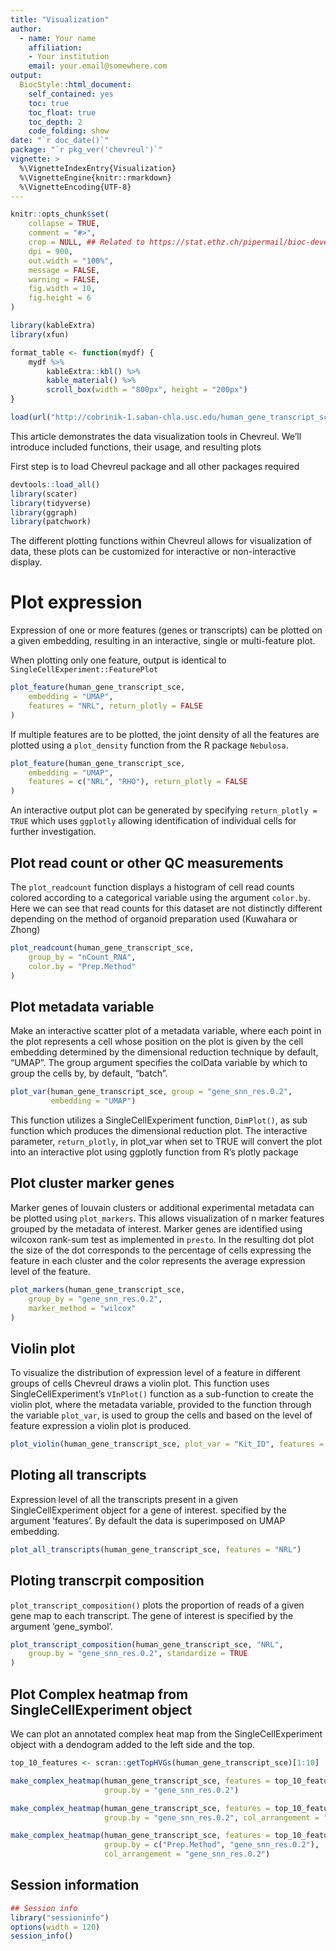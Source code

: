```yaml
---
title: "Visualization"
author: 
  - name: Your name
    affiliation:
    - Your institution
    email: your.email@somewhere.com
output: 
  BiocStyle::html_document:
    self_contained: yes
    toc: true
    toc_float: true
    toc_depth: 2
    code_folding: show
date: "`r doc_date()`"
package: "`r pkg_ver('chevreul')`"
vignette: >
  %\VignetteIndexEntry{Visualization}
  %\VignetteEngine{knitr::rmarkdown}
  %\VignetteEncoding{UTF-8}  
---
```


```r
knitr::opts_chunk$set(
    collapse = TRUE,
    comment = "#>",
    crop = NULL, ## Related to https://stat.ethz.ch/pipermail/bioc-devel/2020-April/016656.html
    dpi = 900,
    out.width = "100%",
    message = FALSE,
    warning = FALSE,
    fig.width = 10,
    fig.height = 6
)

library(kableExtra)
library(xfun)

format_table <- function(mydf) {
    mydf %>%
        kableExtra::kbl() %>%
        kable_material() %>%
        scroll_box(width = "800px", height = "200px")
}

load(url("http://cobrinik-1.saban-chla.usc.edu/human_gene_transcript_sce.rda"))

```

This article demonstrates the data visualization tools in Chevreul. We'll introduce included functions, their usage, and resulting plots

First step is to load Chevreul package and all other packages required 

```r
devtools::load_all()
library(scater)
library(tidyverse)
library(ggraph)
library(patchwork)
```


The different plotting functions within Chevreul allows for visualization of data, these plots can be customized for interactive or non-interactive display.

# Plot expression 

Expression of one or more features (genes or transcripts) can be plotted on a given embedding, resulting in an interactive, single or multi-feature plot. 

When plotting only one feature, output is identical to `SingleCellExperiment::FeaturePlot` 
 
```r
plot_feature(human_gene_transcript_sce,
    embedding = "UMAP",
    features = "NRL", return_plotly = FALSE
)
```

If multiple features are to be plotted, the joint density of all the features are plotted using a `plot_density` function from the R package `Nebulosa`.

```r
plot_feature(human_gene_transcript_sce,
    embedding = "UMAP",
    features = c("NRL", "RHO"), return_plotly = FALSE
)
```

An interactive output plot can be generated by specifying `return_plotly = TRUE` which uses `ggplotly` allowing identification of individual cells for further investigation.

## Plot read count or other QC measurements

The `plot_readcount` function displays a histogram of cell read counts colored according to a categorical variable using the argument `color.by`. Here we can see that read counts for this dataset are not distinctly different depending on the method of organoid preparation used (Kuwahara or Zhong)

```r
plot_readcount(human_gene_transcript_sce,
    group_by = "nCount_RNA",
    color.by = "Prep.Method"
)
```

## Plot metadata variable

Make an interactive scatter plot of a metadata variable, where each point in the plot represents a cell whose position on the plot is given by the cell embedding determined by the dimensional reduction technique by default, "UMAP". The group argument specifies the colData variable by which to group the cells by, by default, "batch".

```r
plot_var(human_gene_transcript_sce, group = "gene_snn_res.0.2", 
         embedding = "UMAP")
```

This function utilizes a SingleCellExperiment function, `DimPlot()`, as sub function which produces the dimensional reduction plot. The interactive parameter, `return_plotly`, in plot_var when set to TRUE will convert the plot into an interactive plot using ggplotly function from R's plotly package

## Plot cluster marker genes  

Marker genes of louvain clusters or additional experimental metadata can be plotted using `plot_markers`. This allows visualization of n marker features grouped by the metadata of interest. Marker genes are identified using wilcoxon rank-sum test as implemented in `presto`. In the resulting dot plot the size of the dot corresponds to the percentage of cells expressing the feature in each cluster and the color represents the average expression level of the feature. 


```r

plot_markers(human_gene_transcript_sce,
    group_by = "gene_snn_res.0.2",
    marker_method = "wilcox"
)
```


## Violin plot

To visualize the distribution of expression level of a feature in different groups of cells Chevreul draws a violin plot. This function uses SingleCellExperiment's `VInPlot()` function as a sub-function to create the violin plot, where the metadata variable, provided to the function through the variable `plot_var`, is used to group the cells and based on the level of feature expression a violin plot is produced. 

```r
plot_violin(human_gene_transcript_sce, plot_var = "Kit_ID", features = "NRL")
```


## Ploting all transcripts 

Expression level of all the transcripts present in a given SingleCellExperiment object for a gene of interest. specified by the argument 'features'. By default the data is superimposed on UMAP embedding. 

```r
plot_all_transcripts(human_gene_transcript_sce, features = "NRL")
```


## Ploting transcrpit composition

`plot_transcript_composition()` plots the proportion of reads of a given gene map to each transcript. The gene of interest is specified by the argument 'gene_symbol'. 
 
```r
plot_transcript_composition(human_gene_transcript_sce, "NRL",
    group.by = "gene_snn_res.0.2", standardize = TRUE
)
```


## Plot Complex heatmap from SingleCellExperiment object 

We can plot an annotated complex heat map from the SingleCellExperiment object with a dendogram added to the left side and the top.


```r
top_10_features <- scran::getTopHVGs(human_gene_transcript_sce)[1:10]

make_complex_heatmap(human_gene_transcript_sce, features = top_10_features, 
                     group.by = "gene_snn_res.0.2")

make_complex_heatmap(human_gene_transcript_sce, features = top_10_features, 
                     group.by = "gene_snn_res.0.2", col_arrangement = "average")

make_complex_heatmap(human_gene_transcript_sce, features = top_10_features, 
                     group.by = c("Prep.Method", "gene_snn_res.0.2"), 
                     col_arrangement = "gene_snn_res.0.2")

```

## Session information

```r
## Session info
library("sessioninfo")
options(width = 120)
session_info()
```
